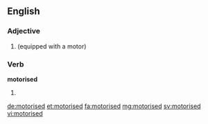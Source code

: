 ==English==

===Adjective===
{{head|en}}

# {{alternative spelling of|motorized}} (equipped with a motor)

===Verb===
'''motorised'''

# {{en-past of|motorise}}

[[de:motorised]]
[[et:motorised]]
[[fa:motorised]]
[[mg:motorised]]
[[sv:motorised]]
[[vi:motorised]]